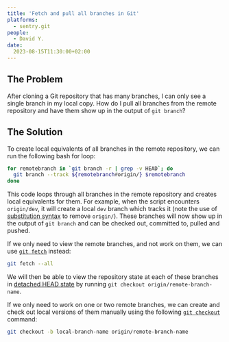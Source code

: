 ```yaml
---
title: 'Fetch and pull all branches in Git'
platforms: 
  - sentry.git
people: 
  - David Y.
date: 
  2023-08-15T11:30:00+02:00
---
```


## The Problem

After cloning a Git repository that has many branches, I can only see a single branch in my local copy. How do I pull all branches from the remote repository and have them show up in the output of `git branch`?

## The Solution

To create local equivalents of all branches in the remote repository, we can run the following bash for loop:

```bash
for remotebranch in `git branch -r | grep -v HEAD`; do
  git branch --track ${remotebranch#origin/} $remotebranch
done
```

This code loops through all branches in the remote repository and creates local equivalents for them. For example, when the script encounters `origin/dev`, it will create a local `dev` branch which tracks it (note the use of [substitution syntax](https://devhints.io/bash) to remove `origin/`). These branches will now show up in the output of `git branch` and can be checked out, committed to, pulled and pushed.

If we only need to view the remote branches, and not work on them, we can use [`git fetch`](https://git-scm.com/docs/git-fetch) instead:

```bash
git fetch --all
```

We will then be able to view the repository state at each of these branches in [detached HEAD state](https://git-scm.com/docs/git-checkout#_detached_head) by running `git checkout origin/remote-branch-name`.

If we only need to work on one or two remote branches, we can create and check out local versions of them manually using the following [`git checkout`](https://git-scm.com/docs/git-checkout) command:

```bash
git checkout -b local-branch-name origin/remote-branch-name
```
